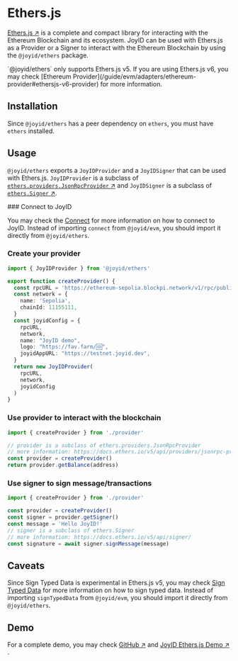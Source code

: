 # Ethers.js

[Ethers.js ↗](https://github.com/ethers-io/ethers.js) is a complete and compact library for interacting with the Ethereum Blockchain and its ecosystem. JoyID can be used with Ethers.js as a Provider or a Signer to interact with the Ethereum Blockchain by using the `@joyid/ethers` package.


<Callout type="warning" emoji="⚠️">
  `@joyid/ethers` only supports Ethers.js v5. If you are using Ethers.js v6, you may check [Ethereum Provider](/guide/evm/adapters/ethereum-provider#ethersjs-v6-provider) for more information.
</Callout>

## Installation

Since `@joyid/ethers` has a peer dependency on `ethers`, you must have `ethers` installed.



<PackageManagerTabs command="install @joyid/ethers ethers@5" />


## Usage

`@joyid/ethers` exports a `JoyIDProvider` and a `JoyIDSigner` that can be used with Ethers.js. `JoyIDProvider` is a subclass of [`ethers.providers.JsonRpcProvider` ↗](https://docs.ethers.org/v5/api/providers/jsonrpc-provider/) and `JoyIDSigner` is a subclass of [`ethers.Signer` ↗](https://docs.ethers.org/v5/api/signer/).



<Steps>
### Connect to JoyID

You may check the [Connect](/guide/evm/connect) for more information on how to connect to JoyID. Instead of importing `connect` from `@joyid/evm`, you should import it  directly from `@joyid/ethers`.

### Create your provider

```ts filename="provider.ts"  /JoyIDProvider/
import { JoyIDProvider } from '@joyid/ethers'

export function createProvider() {
  const rpcURL = 'https://ethereum-sepolia.blockpi.network/v1/rpc/public'
  const network = {
    name: 'Sepolia',
    chainId: 11155111,
  }
  const joyidConfig = {
    rpcURL,
    network,
    name: "JoyID demo",
    logo: "https://fav.farm/🆔",
    joyidAppURL: "https://testnet.joyid.dev",
  }
  return new JoyIDProvider(
    rpcURL,
    network,
    joyidConfig
  )
}
```

### Use provider to interact with the blockchain

```ts
import { createProvider } from './provider'

// provider is a subclass of ethers.providers.JsonRpcProvider
// more information: https://docs.ethers.io/v5/api/providers/jsonrpc-provider/
const provider = createProvider()
return provider.getBalance(address)
```

### Use signer to sign message/transactions


```ts
import { createProvider } from './provider'

const provider = createProvider()
const signer = provider.getSigner()
const message = 'Hello JoyID!'
// signer is a subclass of ethers.Signer
// more information: https://docs.ethers.io/v5/api/signer/
const signature = await signer.signMessage(message)
```

</Steps>


## Caveats

Since Sign Typed Data is experimental in Ethers.js v5, you may check [Sign Typed Data](/guide/evm/sign-typed-data) for more information on how to sign typed data. Instead of importing `signTypedData` from `@joyid/evm`, you should import it  directly from `@joyid/ethers`.


## Demo

For a complete demo, you may check [GitHub ↗](https://github.com/nervina-labs/joyid-evm-demo/tree/ethers) and [JoyID Ethers.js Demo ↗](https://joyid-evm-demo-git-ethers-nervina.vercel.app/) .
